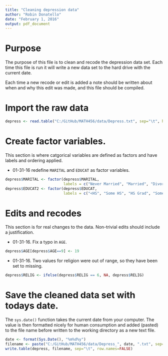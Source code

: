 ```yaml
---
title: "Cleaning depression data"
author: "Robin Donatello"
date: "February 1, 2016"
output: pdf_document
---
```


# Purpose
The purpose of this file is to clean and recode the depression data set. 
Each time this file is run it will write a new data set to the hard drive
with the current date. 

Each time a new recode or edit is added a note should be written about when and 
why this edit was made, and this file should be compiled. 

# Import the raw data
```r
depress <- read.table("C:/GitHub/MATH456/data/Depress.txt", sep="\t", header=TRUE)  
```


# Create factor variables. 
This section is where catgorical variables are defined as factors and have labels
and ordering applied. 

* 01-31-16 redefine `MARITAL` and `EDUCAT` as factor variables. 
```r
depress$MARITAL <- factor(depress$MARITAL, 
                          labels = c("Never Married", "Married", "Divorced", "Separated", "Widowed"))
depress$EDUCAT2 <- factor(depress$EDUCAT, 
                          labels = c("<HS", "Some HS", "HS Grad", "Some college", "BS", "MS", "PhD"))
```


# Edits and recodes
This section is for real changes to the data. Non-trivial edits should include
a justification. 

* 01-31-16. Fix a typo in `AGE`.
```r
depress$AGE[depress$AGE==9] <- 19
```

* 01-31-16. Two values for religion were out of range, so they have been set to missing. 
```r
depress$RELIG <- ifelse(depress$RELIG == 6, NA, depress$RELIG)
```



# Save the cleaned data set with todays date. 
The `sys.date()` function takes the current date from your computer. 
The value is then formatted nicely for human consumption and added (pasted) to
the file name before written to the working directory as a new text file. 

```r
date <- format(Sys.Date(), "%m%d%y")
filename <- paste("C:/GitHub/MATH456/data/Depress_", date, ".txt", sep="")
write.table(depress, filename, sep="\t", row.names=FALSE)
```


